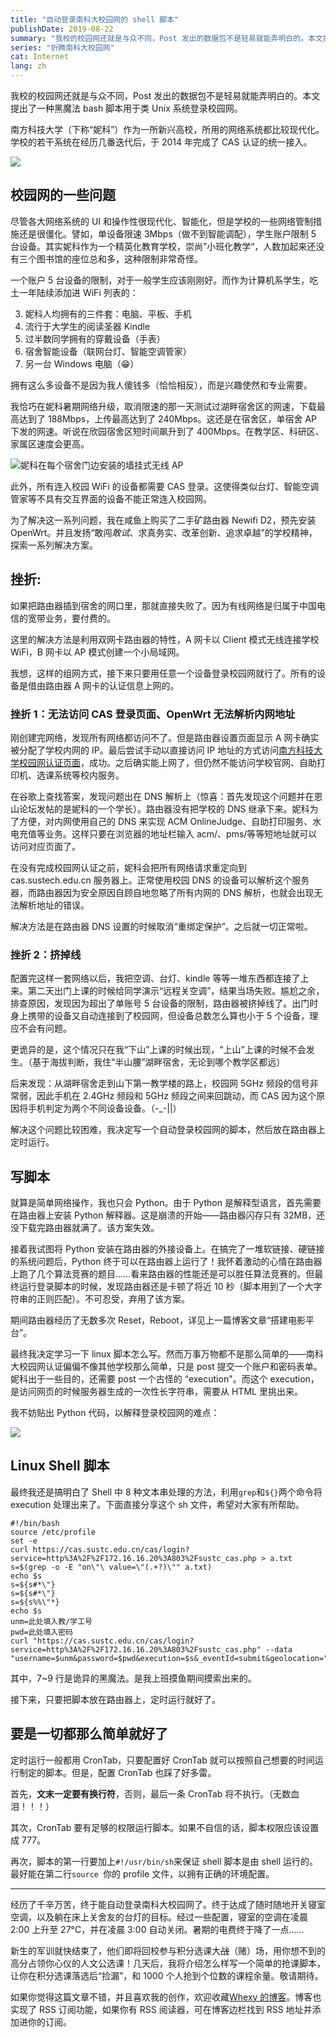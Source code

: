 ```yaml
---
title: "自动登录南科大校园网的 shell 脚本"
publishDate: 2019-08-22
summary: "我校的校园网还就是与众不同，Post 发出的数据包不是轻易就能弄明白的。本文提出了一种黑魔法 bash 脚本用于类 Unix 系统登录校园网。"
series: "折腾南科大校园网"
cat: Internet
lang: zh
---
```


我校的校园网还就是与众不同，Post 发出的数据包不是轻易就能弄明白的。本文提出了一种黑魔法 bash 脚本用于类 Unix 系统登录校园网。

南方科技大学（下称“妮科”）作为一所新兴高校，所用的网络系统都比较现代化。学校的若干系统在经历几番迭代后，于 2014 年完成了 CAS 认证的统一接入。

![](images/vFPkaDR5AH6mj7g.png)

## 校园网的一些问题

尽管各大网络系统的 UI 和操作性很现代化、智能化，但是学校的一些网络管制措施还是很僵化。譬如，单设备限速 3Mbps（做不到智能调配），学生账户限制 5 台设备。其实妮科作为一个精英化教育学校，崇尚”小班化教学“，人数加起来还没有三个图书馆的座位总和多，这种限制非常奇怪。

一个账户 5 台设备的限制，对于一般学生应该刚刚好。而作为计算机系学生，吃土一年陆续添加进 WiFi 列表的：

3. 妮科人均拥有的三件套：电脑、平板、手机
4. 流行于大学生的阅读圣器 Kindle
5. 过半数同学拥有的穿戴设备（手表）
6. 宿舍智能设备（联网台灯、智能空调管家）
7. 另一台 Windows 电脑（😁）

拥有这么多设备不是因为我人傻钱多（恰恰相反），而是兴趣使然和专业需要。

我恰巧在妮科暑期网络升级，取消限速的那一天测试过湖畔宿舍区的网速，下载最高达到了 188Mbps，上传最高达到了 240Mbps。这还是在宿舍区，单宿舍 AP 下发的网速。听说在欣园宿舍区短时间飙升到了 400Mbps。在教学区、科研区、家属区速度会更高。

![妮科在每个宿舍门边安装的墙挂式无线 AP](images/MWnAXdoclwkPFCy.jpg)

此外，所有连入校园 WiFi 的设备都需要 CAS 登录。这使得类似台灯、智能空调管家等不具有交互界面的设备不能正常连入校园网。

为了解决这一系列问题，我在咸鱼上购买了二手矿路由器 Newifi D2，预先安装 OpenWrt。并且发扬“敢闯*敢试*、求真务实、改革创新、追求卓越”的学校精神，探索一系列解决方案。

## 挫折:

如果把路由器插到宿舍的网口里，那就直接失败了。因为有线网络是归属于中国电信的宽带业务，要付费的。

<Dialog>
  我们宿舍在刚进学校的那几个月办过，被坑的很惨—— OW
  天天掉线，经常连不上网。
</Dialog>

这里的解决方法是利用双网卡路由器的特性，A 网卡以 Client 模式无线连接学校 WiFi，B 网卡以 AP 模式创建一个小局域网。

我想，这样的组网方式，接下来只要用任意一个设备登录校园网就行了。所有的设备是借由路由器 A 网卡的认证信息上网的。

### 挫折 1：无法访问 CAS 登录页面、OpenWrt 无法解析内网地址

刚创建完网络，发现所有网络都访问不了。但是路由器设置页面显示 A 网卡确实被分配了学校内网的 IP。最后尝试手动以直接访问 IP 地址的方式访问[南方科技大学校园网认证页面](172.16.16.20:803/sustc_cas.php)，成功。之后确实能上网了，但仍然不能访问学校官网、自助打印机、选课系统等校内服务。

在谷歌上查找答案，发现问题出在 DNS 解析上（惊喜：首先发现这个问题并在恩山论坛发帖的是妮科的一个学长）。路由器没有把学校的 DNS 继承下来。妮科为了方便，对内网使用自己的 DNS 来实现 ACM OnlineJudge、自助打印服务、水电充值等业务。这样只要在浏览器的地址栏输入 acm/、pms/等等短地址就可以访问对应页面了。

在没有完成校园网认证之前，妮科会把所有网络请求重定向到 cas.sustech.edu.cn 服务器上。正常使用校园 DNS 的设备可以解析这个服务器，而路由器因为安全原因自顾自地忽略了所有内网的 DNS 解析，也就会出现无法解析地址的错误。

解决方法是在路由器 DNS 设置的时候取消“重绑定保护”。之后就一切正常啦。

### 挫折 2：挤掉线

配置完这样一套网络以后，我把空调、台灯、kindle 等等一堆东西都连接了上来。第二天出门上课的时候给同学演示“远程关空调”，结果当场失败。尴尬之余，排查原因，发现因为超出了单账号 5 台设备的限制，路由器被挤掉线了。出门时身上携带的设备又自动连接到了校园网，但设备总数怎么算也小于 5 个设备，理应不会有问题。

更诡异的是，这个情况只在我“下山”上课的时候出现，“上山”上课的时候不会发生。（基于海拔判断，我住“半山腰”湖畔宿舍，无论到哪个教学区都远）

后来发现：从湖畔宿舍走到山下第一教学楼的路上，校园网 5GHz 频段的信号非常弱，因此手机在 2.4GHz 频段和 5GHz 频段之间来回跳动，而 CAS 因为这个原因将手机判定为两个不同设备设备。（-\_-||）

解决这个问题比较困难，我决定写一个自动登录校园网的脚本，然后放在路由器上定时运行。

## 写脚本

就算是简单网络操作，我也只会 Python。由于 Python 是解释型语言，首先需要在路由器上安装 Python 解释器。这是崩溃的开始——路由器闪存只有 32MB，还没下载完路由器就满了。该方案失效。

接着我试图将 Python 安装在路由器的外接设备上。在搞完了一堆软链接、硬链接的系统问题后，Python 终于可以在路由器上运行了！我怀着激动的心情在路由器上跑了几个算法竞赛的题目……看来路由器的性能还是可以胜任算法竞赛的。但最终运行登录脚本的时候，发现路由器还是卡顿了将近 10 秒（脚本用到了一个大字符串的正则匹配）。不可忍受，弃用了该方案。

期间路由器经历了无数多次 Reset，Reboot，详见上一篇博客文章“搭建电影平台”。

最终我决定学习一下 linux 脚本怎么写。然而万事万物都不是那么简单的——南科大校园网认证偏偏不像其他学校那么简单，只是 post 提交一个账户和密码表单。妮科出于一些目的，还需要 post 一个古怪的 “execution"。而这个 execution，是访问网页的时候服务器生成的一次性长字符串，需要从 HTML 里挑出来。

我不妨贴出 Python 代码，以解释登录校园网的难点：

![](images/ycrZpVNbPOWXSIg.png)

## Linux Shell 脚本

最终我还是搞明白了 Shell 中 8 种文本串处理的方法，利用`grep`和`${}`两个命令将 execution 处理出来了。下面直接分享这个 sh 文件，希望对大家有所帮助。

```shell {7-9} showLineNumbers
#!/bin/bash
source /etc/profile
set -e
curl https://cas.sustc.edu.cn/cas/login?service=http%3A%2F%2F172.16.16.20%3A803%2Fsustc_cas.php > a.txt
s=$(grep -o -E "on\"\ value=\"(.+?)\"" a.txt)
echo $s
s=${s#*\"}
s=${s#*\"}
s=${s%%\"*}
echo $s
unm=此处填入教/学工号
pwd=此处填入密码
curl "https://cas.sustc.edu.cn/cas/login?service=http%3A%2F%2F172.16.16.20%3A803%2Fsustc_cas.php" --data "username=$unm&password=$pwd&execution=$s&_eventId=submit&geolocation="
```

其中，7~9 行是诡异的黑魔法。是我上班摸鱼期间摸索出来的。

接下来，只要把脚本放在路由器上，定时运行就好了。

## 要是一切都那么简单就好了

定时运行一般都用 CronTab，只要配置好 CronTab 就可以按照自己想要的时间运行制定的脚本。但是，配置 CronTab 也踩了好多雷。

首先，**文末一定要有换行符**，否则，最后一条 CronTab 将不执行。（无数血泪！！！）

其次，CronTab 要有足够的权限运行脚本。如果不自信的话，脚本权限应该设置成 777。

再次，脚本的第一行要加上`#!/usr/bin/sh`来保证 shell 脚本是由 shell 运行的。最好能在第二行`source `你的 profile 文件，以拥有正确的环境配置。

---

经历了千辛万苦，终于能自动登录南科大校园网了。终于达成了随时随地开关寝室空调，以及躺在床上关舍友的台灯的目标。经过一些配置，寝室的空调在凌晨 2:00 上升至 27°C，并在凌晨 3:00 自动关闭。暑期的电费终于降了一点……

新生的军训就快结束了，他们即将回校参与积分选课大~~战~~（赌）场，用你想不到的高分占领你心仪的人文公选课！几天后，我将介绍怎么样写一个简单的抢课脚本，让你在积分选课落选后“捡漏”，和 1000 个人抢到个位数的课程余量。敬请期待。

<Dialog>
  {"2021 年更新：因学校更换新教务系统，原抢课脚本失效，故删除文章。"}
</Dialog>

如果你觉得这篇文章不错，并且喜欢我的创作，欢迎收藏[Whexy 的博客](https://www.whexy.com)。博客也实现了 RSS 订阅功能，如果你有 RSS 阅读器，可在博客边栏找到 RSS 地址并添加进你的订阅。
